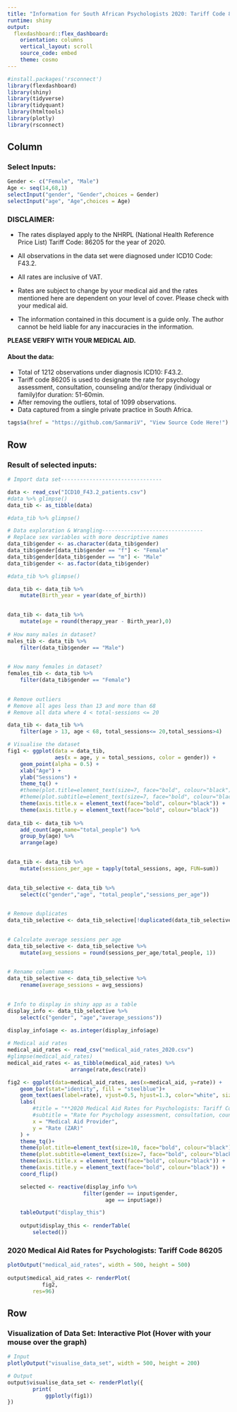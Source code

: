 ```yaml
---
title: "Information for South African Psychologists 2020: Tariff Code 86205"
runtime: shiny
output:
  flexdashboard::flex_dashboard:
    orientation: columns
    vertical_layout: scroll
    source_code: embed
    theme: cosmo
---
```


```r
#install.packages('rsconnect')
library(flexdashboard)
library(shiny)
library(tidyverse)
library(tidyquant)
library(htmltools)
library(plotly)
library(rsconnect)
```

Column {.sidebar data-width=300}
-----------------------------------------------------------------------

### Select Inputs:
```r
Gender <- c("Female", "Male")
Age <- seq(14,68,1)
selectInput("gender", "Gender",choices = Gender)
selectInput("age", "Age",choices = Age)
```


### **DISCLAIMER:**
-  The rates displayed apply to the NHRPL (National Health Reference Price List) Tariff Code: 86205 for the year of 2020.

-  All observations in the data set were diagnosed under ICD10 Code: F43.2.

-  All rates are inclusive of VAT.

-  Rates are subject to change by your medical aid and the rates mentioned here are dependent on your level of cover. Please check with your medical aid.

-  The information contained in this document is a guide only. The author cannot be held liable for any inaccuracies in the information.
        
**PLEASE VERIFY WITH YOUR MEDICAL AID.**

#### About the data:
-  Total of 1212 observations under diagnosis ICD10: F43.2.
-  Tariff code 86205 is used to designate the rate for psychology assessment, consultation, counseling and/or therapy (individual or family)for duration: 51-60min.
-  After removing the outliers, total of 1099 observations.
-  Data captured from a single private practice in South Africa.

```r
tags$a(href = "https://github.com/SanmariV", "View Source Code Here!")
```

Row {data-height=150, data-width=400}
-----------------------------------------------------------------------

### **Result of selected inputs:**
```r
# Import data set--------------------------------

data <- read_csv("ICD10_F43.2_patients.csv")
#data %>% glimpse()
data_tib <- as_tibble(data)

#data_tib %>% glimpse()

# Data exploration & Wrangling--------------------------------
# Replace sex variables with more descriptive names
data_tib$gender <- as.character(data_tib$gender)
data_tib$gender[data_tib$gender == "f"] <- "Female"
data_tib$gender[data_tib$gender == "m"] <- "Male"
data_tib$gender <- as.factor(data_tib$gender)

#data_tib %>% glimpse()

data_tib <- data_tib %>% 
    mutate(Birth_year = year(date_of_birth))
    

data_tib <- data_tib %>% 
    mutate(age = round(therapy_year - Birth_year),0) 
    
# How many males in dataset?
males_tib <- data_tib %>% 
    filter(data_tib$gender == "Male") 
   

# How many females in dataset?
females_tib <- data_tib %>% 
    filter(data_tib$gender == "Female")
    

# Remove outliers
# Remove all ages less than 13 and more than 68
# Remove all data where 4 < total-sessions <= 20

data_tib <- data_tib %>% 
    filter(age > 13, age < 68, total_sessions<= 20,total_sessions>4)

# Visualise the dataset
fig1 <- ggplot(data = data_tib, 
               aes(x = age, y = total_sessions, color = gender)) + 
    geom_point(alpha = 0.5) + 
    xlab("Age") +
    ylab("Sessions") +
    theme_tq() +
    #theme(plot.title=element_text(size=7, face="bold", colour="black")) +
    #theme(plot.subtitle=element_text(size=7, face="bold", colour="black")) +
    theme(axis.title.x = element_text(face="bold", colour="black")) +
    theme(axis.title.y = element_text(face="bold", colour="black"))
    
data_tib <- data_tib %>% 
    add_count(age,name="total_people") %>%
    group_by(age) %>% 
    arrange(age) 
    

data_tib <- data_tib %>% 
    mutate(sessions_per_age = tapply(total_sessions, age, FUN=sum))  
    

data_tib_selective <- data_tib %>% 
    select(c("gender","age", "total_people","sessions_per_age"))
   

# Remove duplicates
data_tib_selective <- data_tib_selective[!duplicated(data_tib_selective[,c("gender","age", "total_people","sessions_per_age")]),] 
    

# Calculate average sessions per age
data_tib_selective <- data_tib_selective %>% 
    mutate(avg_sessions = round(sessions_per_age/total_people, 1))  
    

# Rename column names
data_tib_selective <- data_tib_selective %>% 
    rename(average_sessions = avg_sessions)
   

# Info to display in shiny app as a table
display_info <- data_tib_selective %>% 
    select(c("gender", "age","average_sessions"))
    
display_info$age <- as.integer(display_info$age)

# Medical aid rates
medical_aid_rates <- read_csv("medical_aid_rates_2020.csv")
#glimpse(medical_aid_rates)
medical_aid_rates <- as_tibble(medical_aid_rates) %>% 
                    arrange(rate,desc(rate))

fig2 <- ggplot(data=medical_aid_rates, aes(x=medical_aid, y=rate)) +
    geom_bar(stat="identity", fill = "steelblue")+
    geom_text(aes(label=rate), vjust=0.5, hjust=1.3, color="white", size=3.5)+
    labs(
        #title = "**2020 Medical Aid Rates for Psychologists: Tariff Code 86205",
        #subtitle = "Rate for Psychology assessment, consultation, counsellingand/or therapy (individual or family). Duration: 51-60min.",
        x = "Medical Aid Provider",
        y = "Rate (ZAR)"
    ) +
    theme_tq()+
    theme(plot.title=element_text(size=10, face="bold", colour="black")) +
    theme(plot.subtitle=element_text(size=7, face="bold", colour="black")) +
    theme(axis.title.x = element_text(face="bold", colour="black")) +
    theme(axis.title.y = element_text(face="bold", colour="black")) +
    coord_flip()
```


```r
    selected <- reactive(display_info %>% 
                        filter(gender == input$gender, 
                               age == input$age))

    tableOutput("display_this")
    
    output$display_this <- renderTable(
        selected())
```

### **2020 Medical Aid Rates for Psychologists: Tariff Code 86205**

```r
plotOutput("medical_aid_rates", width = 500, height = 500)
           
output$medical_aid_rates <- renderPlot(
           fig2,
        res=96)
```

Row {data-height=350}
-----------------------------------------------------------------------

### **Visualization of Data Set:** Interactive Plot (Hover with your mouse over the graph)

```r
# Input
plotlyOutput("visualise_data_set", width = 500, height = 200)

# Output
output$visualise_data_set <- renderPlotly({
        print(
            ggplotly(fig1))
})
```


